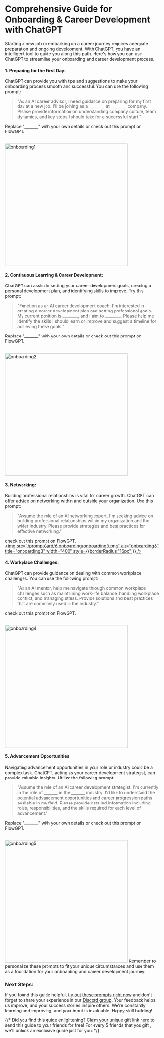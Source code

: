 # Comprehensive Guide for Onboarding & Career Development with ChatGPT
Starting a new job or embarking on a career journey requires adequate preparation and ongoing development. With ChatGPT, you have an intelligent tool to guide you along this path. Here's how you can use ChatGPT to streamline your onboarding and career development process.

#### 1. Preparing for the First Day:
ChatGPT can provide you with tips and suggestions to make your onboarding process smooth and successful. You can use the following prompt:

> "As an AI career advisor, I need guidance on preparing for my first day at a new job. I'll be joining as a ________ at ________ company. Please provide information on understanding company culture, team dynamics, and key steps I should take for a successful start."

Replace "_______" with your own details or check out this prompt on FlowGPT.

<br/> 
<a 
target="_blank" 
href='https://flowgpt.com/prompt/NRkVFn-uN7PePPpuD8QWY'> 
<img 
src="/promptCard/6.onboarding/onboarding1.png" alt="onboarding1" title="onboarding1" width="400" style={{borderRadius:"16px" }} /> 
</a>

#### 2. Continuous Learning & Career Development:
ChatGPT can assist in setting your career development goals, creating a personal development plan, and identifying skills to improve. Try this prompt:

> "Function as an AI career development coach. I'm interested in creating a career development plan and setting professional goals. My current position is ________, and I aim to ________. Please help me identify the skills I should learn or improve and suggest a timeline for achieving these goals."

Replace "_______" with your own details or check out this prompt on FlowGPT.

<br/>
<a 
target="_blank"
href='https://flowgpt.com/prompt/54e7pqbweHXrgb8sS6wGv'> 
<img 
src="/promptCard/6.onboarding/onboarding2.png" alt="onboarding2" title="onboarding2" width="400" style={{borderRadius:"16px" }} /> 
</a>

#### 3. Networking:
Building professional relationships is vital for career growth. ChatGPT can offer advice on networking within and outside your organization. Use this prompt:

> "Assume the role of an AI networking expert. I'm seeking advice on building professional relationships within my organization and the wider industry. Please provide strategies and best practices for effective networking."

check out this prompt on FlowGPT.
<br/> 
<a 
target="_blank" 
href='https://flowgpt.com/prompt/naA4ykiX2gYUlBQeKfjD1'> 
<img 
src="/promptCard/6.onboarding/onboarding3.png" alt="onboarding3" title="onboarding3" width="400" style={{borderRadius:"16px" }} /> 
</a>

#### 4. Workplace Challenges:
ChatGPT can provide guidance on dealing with common workplace challenges. You can use the following prompt:
> "As an AI mentor, help me navigate through common workplace challenges such as maintaining work-life balance, handling workplace conflict, and managing stress. Provide solutions and best practices that are commonly used in the industry."

check out this prompt on FlowGPT.

<br/> 
<a 
target="_blank" 
href='https://flowgpt.com/prompt/OAmBZLVukKIqSYBkse_jc'> <img src="/promptCard/6.onboarding/onboarding4.png" alt="onboarding4" title="onboarding4" width="400" style={{borderRadius:"16px" }} /> 
</a>

#### 5. Advancement Opportunities:
Navigating advancement opportunities in your role or industry could be a complex task. ChatGPT, acting as your career development strategist, can provide valuable insights. Utilize the following prompt:

> "Assume the role of an AI career development strategist. I'm currently in the role of _______ in the _______ industry. I'd like to understand the potential advancement opportunities and career progression paths available in my field. Please provide detailed information including roles, responsibilities, and the skills required for each level of advancement."

Replace "_______" with your own details or check out this prompt on FlowGPT.

<br/> 
<a 
target="_blank" 
href='https://flowgpt.com/prompt/uVLq0U4ao14NCwI45MMPJ'> 
<img 
src="/promptCard/6.onboarding/onboarding5.png" alt="onboarding5" title="onboarding5" width="400" style={{borderRadius:"16px" }} /> 
</a>
Remember to personalize these prompts to fit your unique circumstances and use them as a foundation for your onboarding and career development journey.

### Next Steps:
If you found this guide helpful, [try out these prompts right now](https://flowgpt.com) and don't forget to share your experience in our [Discord group](https://discord.gg/EuYSg52q4Q). Your feedback helps us improve, and your success stories inspire others. We're constantly learning and improving, and your input is invaluable. Happy skill building!

{/* Did you find this guide enlightening? [Claim your unique gift link here](https://flowgpt.referral-factory.com/frkDh8/join) to send this guide to your friends for free! For every 5 friends that you gift , we'll unlock an exclusive guide just for you. */}
